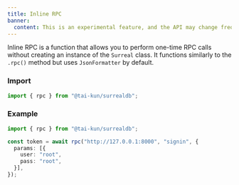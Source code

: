 ```yaml
---
title: Inline RPC
banner:
  content: This is an experimental feature, and the API may change frequently.
---
```


Inline RPC is a function that allows you to perform one-time RPC calls without creating an instance of the `Surreal` class. It functions similarly to the `.rpc()` method but uses `JsonFormatter` by default.

### Import

```ts
import { rpc } from "@tai-kun/surrealdb";
```

### Example

```ts
import { rpc } from "@tai-kun/surrealdb";

const token = await rpc("http://127.0.0.1:8000", "signin", {
  params: [{
    user: "root",
    pass: "root",
  }],
});
```
